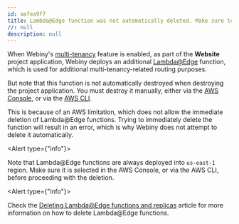 ```yaml
---
id: aafea9f7
title: Lambda@Edge function was not automatically deleted. Make sure to delete it manually.
//: null
description: null 
---
```


When Webiny's [multi-tenancy](/docs/enterprise/multi-tenancy) feature is enabled, as part of the **Website** project application, Webiny deploys an additional [Lambda@Edge](https://aws.amazon.com/lambda/edge/) function, which is used for additional multi-tenancy-related routing purposes. 

But note that this function is not automatically destroyed when destroying the project application. You must destroy it manually, either via the [AWS Console](https://aws.amazon.com/console/), or via the [AWS CLI](https://aws.amazon.com/cli/).

This is because of an AWS limitation, which does not allow the immediate deletion of Lambda@Edge functions. Trying to immediately delete the function will result in an error, which is why Webiny does not attempt to delete it automatically.

<Alert type={"info"}>

  Note that Lambda@Edge functions are always deployed into `us-east-1` region. Make sure it is selected in the AWS Console, or via the AWS CLI, before proceeding with the deletion.

</Alert>

<Alert type={"info"}>

  Check the [Deleting Lambda@Edge functions and replicas](https://docs.aws.amazon.com/AmazonCloudFront/latest/DeveloperGuide/lambda-edge-delete-replicas.html) article for more information on how to delete Lambda@Edge functions.

</Alert>
